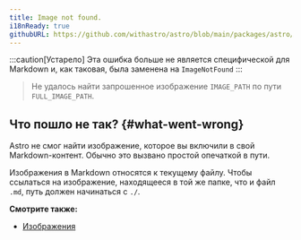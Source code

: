 ```yaml
---
title: Image not found.
i18nReady: true
githubURL: https://github.com/withastro/astro/blob/main/packages/astro/src/core/errors/errors-data.ts
---
```


:::caution[Устарело]
Эта ошибка больше не является специфической для Markdown и, как таковая, была заменена на `ImageNotFound`
:::

> Не удалось найти запрошенное изображение `IMAGE_PATH` по пути `FULL_IMAGE_PATH`.

## Что пошло не так? \{#what-went-wrong\}

Astro не смог найти изображение, которое вы включили в свой Markdown-контент. Обычно это вызвано простой опечаткой в пути.

Изображения в Markdown относятся к текущему файлу. Чтобы ссылаться на изображение, находящееся в той же папке, что и файл  `.md`, путь должен начинаться с `./`.

**Смотрите также:**
-  [Изображения](/ru/guides/images/)